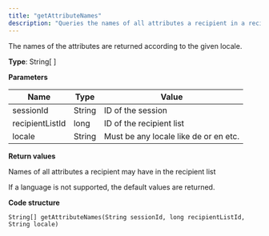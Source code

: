 ```yaml
---
title: "getAttributeNames"
description: "Queries the names of all attributes a recipient in a recipient list might have in Optimizely Campaign."
---
```


The names of the attributes are returned according to the given locale.

**Type**: String\[ \]

**Parameters**

| Name            | Type   | Value                                 |
| --------------- | ------ | ------------------------------------- |
| sessionId       | String | ID of the session                     |
| recipientListId | long   | ID of the recipient list              |
| locale          | String | Must be any locale like de or en etc. |

**Return values**

Names of all attributes a recipient may have in the recipient list

If a language is not supported, the default values are returned.

**Code structure**

`String[] getAttributeNames(String sessionId, long recipientListId, String locale)
`